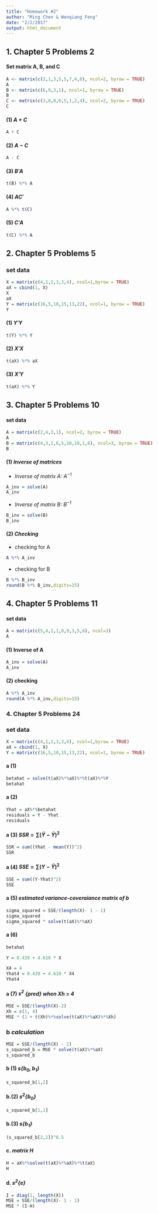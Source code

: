 ```yaml
---
title: "Homework #2"
author: "Ming Chen & Wenqiang Feng"
date: "2/2/2017"
output: html_document
---
```


## **1. Chapter 5 Problems 2**

#### Set matrix A, B, and C
```r
A <- matrix(c(2,1,3,5,5,7,4,8), ncol=2, byrow = TRUE)
A
B <- matrix(c(6,9,3,1), ncol=1, byrow = TRUE)
B
C <- matrix(c(3,8,8,6,5,1,2,4), ncol=2, byrow = TRUE)
C
```
#### (1) *$A + C$*
```r
A + C
```

#### (2) *$A - C$*
```r
A - C
```

#### (3) *$B'A$*
```r
t(B) %*% A
```

#### (4) *$AC'$*
```r
A %*% t(C)
```

#### (5) *$C'A$*
```r
t(C) %*% A
```

## **2. Chapter 5 Problems 5**   

### set data
```r
X = matrix(c(4,1,2,3,3,4), ncol=1,byrow = TRUE)
aX = cbind(1, X)
X
aX
Y = matrix(c(16,5,10,15,13,22), ncol=1, byrow = TRUE)
Y
```
#### (1) *$Y'Y$* 
```r
t(Y) %*% Y
```

#### (2) *$X'X$*
```r
t(aX) %*% aX
```

#### (3) *$X'Y$* 
```r
t(aX) %*% Y
```

## **3. Chapter 5 Problems 10**  
   
#### set data
```r
A = matrix(c(2,4,3,1), ncol=2, byrow = TRUE)
A
B = matrix(c(4,3,2,6,5,10,10,1,6), ncol=3, byrow = TRUE)
B
```

#### (1) *Inverse of matrices*

* *Inverse of matrix A: $A^{-1}$*
```r
A_inv = solve(A)
A_inv
```

* *Inverse of matrix B: $B^{-1}$ *
```r
B_inv = solve(B)
B_inv
```

#### (2) *Checking *

* checking for A
```r
A %*% A_inv
```
* checking for B
```r
B %*% B_inv
round(B %*% B_inv,digits=15)
```
## **4. Chapter 5 Problems 11**

#### set data
```r
A = matrix(c(5,4,1,1,0,9,3,5,6), ncol=3)
A
```

#### (1) Inverse of A
```r
A_inv = solve(A)
A_inv
```
#### (2) checking 

```r
A %*% A_inv
round(A %*% A_inv,digits=15)
```

### **4. Chapter 5 Problems 24**

### set data
```r
X = matrix(c(4,1,2,3,3,4), ncol=1,byrow = TRUE)
aX = cbind(1, X)
Y = matrix(c(16,5,10,15,13,22), ncol=1, byrow = TRUE)
```
#### a (1)
```r
betahat = solve(t(aX)%*%aX)%*%t(aX)%*%Y
betahat
```

#### a (2)
```r
Yhat = aX%*%betahat
residuals = Y - Yhat
residuals
```

#### a (3) $SSR = \sum (\hat{Y} - \bar{Y})^2$
```r
SSR = sum((Yhat - mean(Y))^2)
SSR
```

#### a (4) $SSE = \sum (Y - \hat{Y})^2$
```r
SSE = sum((Y-Yhat)^2)
SSE
```

#### a (5) *estimated variance-coveraiance matrix of b*
```r
sigma_squared = SSE/(length(X)- 1 - 1)
sigma_squared
sigma_squared * solve(t(aX)%*%aX)
```

#### a (6)
```r
betahat
```

```r
Y = 0.439 + 4.610 * X
```

```r
X4 = 4
Yhat4 = 0.439 + 4.610 * X4
Yhat4
```

#### a (7) *$s^2$ {pred} when Xh = 4*
```r
MSE = SSE/(length(X)-2)
Xh = c(1, 4)
MSE * (1 + t(Xh)%*%solve(t(aX)%*%aX)%*%Xh)
```


### b *calculation*
```r
MSE = SSE/(length(X) - 2)
s_squared_b = MSE * solve(t(aX)%*%aX)
s_squared_b
```
#### b (1) *$s\{b_0,b_1\}$*
```r
s_squared_b[1,2]
```

#### b.(2) *$s^2\{b_0\}$*
```r
s_squared_b[1,1]
```

#### b.(3) *$s\{b_1\}$*
```r
(s_squared_b[2,2])^0.5
```

#### c. *matrix H*
```r
H = aX%*%solve(t(aX)%*%aX)%*%t(aX)
H
```


#### d. *$s^2\{e\}$*

```r
I = diag(1, length(X))
MSE = SSE/(length(X)- 1 - 1)
MSE * (I-H)
```